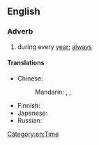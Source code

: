 ==English==

===Adverb===
{{en-adv|-|head=[[year]] [[in]], [[year]] [[out]]}}

# {{idiomatic}} during every [[year]]; [[always]]

====Translations====
{{trans-top|during every year}}
* Chinese:
*: Mandarin: {{t-|cmn|年復一年|sc=Hani}}, {{t-|cmn|年复一年|tr=niánfùyīnián|sc=Hani}}, {{t-|cmn|年年|tr=niánnián|sc=Hani}}
{{trans-mid}}
* Finnish: {{t-|fi|vuodesta toiseen}}
* Japanese: {{t-|ja|歳歳年年|tr=さいさいねんねん, saisai-nennen}}
* Russian: {{t-|ru|из года в год|tr=iz góda v god}}
{{trans-bottom}}

[[Category:en:Time]]